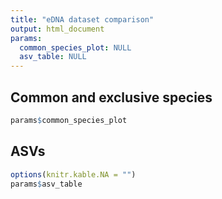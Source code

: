 ```yaml
---
title: "eDNA dataset comparison"
output: html_document
params:
  common_species_plot: NULL
  asv_table: NULL
---
```


## Common and exclusive species

```r
params$common_species_plot
```

## ASVs

```r
options(knitr.kable.NA = "")
params$asv_table
```
